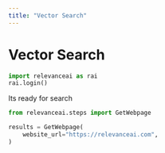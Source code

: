 ```yaml
---
title: "Vector Search"
---
```


# Vector Search

```python Python
import relevanceai as rai
rai.login()
```
Its ready for search
```python Python
from relevanceai.steps import GetWebpage

results = GetWebpage(
    website_url="https://relevanceai.com",
)
```